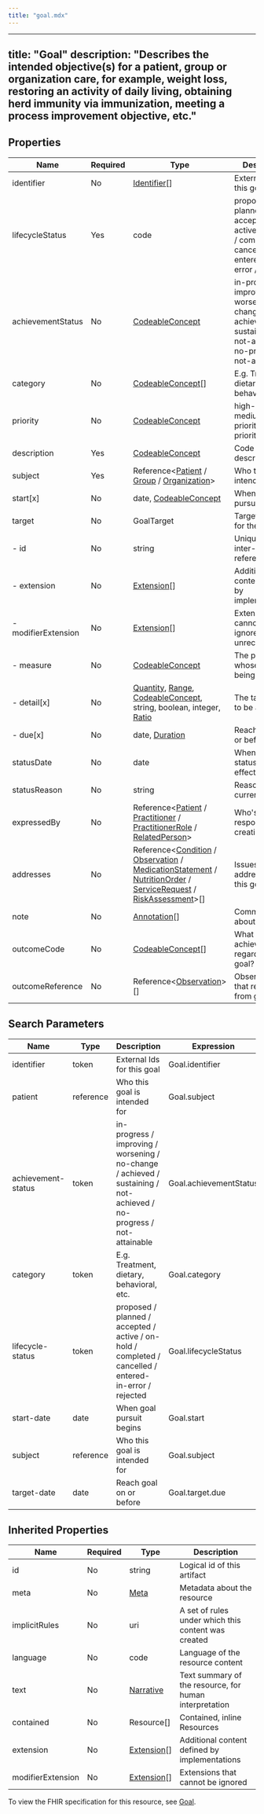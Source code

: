 ```yaml
---
title: "goal.mdx"
---
```


---
title: "Goal"
description: "Describes the intended objective(s) for a patient, group or organization care, for example, weight loss, restoring an activity of daily living, obtaining herd immunity via immunization, meeting a process improvement objective, etc."
---

## Properties

| Name                | Required | Type                                                                                                                                                                                                                                                                                                                                                                                                 | Description                                                                                                           |
| ------------------- | -------- | ---------------------------------------------------------------------------------------------------------------------------------------------------------------------------------------------------------------------------------------------------------------------------------------------------------------------------------------------------------------------------------------------------- | --------------------------------------------------------------------------------------------------------------------- |
| identifier          | No       | [Identifier](/medical-api/fhir/data-types/identifier)[]                                                                                                                                                                                                                                                                                                                                              | External Ids for this goal                                                                                            |
| lifecycleStatus     | Yes      | code                                                                                                                                                                                                                                                                                                                                                                                                 | proposed / planned / accepted / active / on-hold / completed / cancelled / entered-in-error / rejected                |
| achievementStatus   | No       | [CodeableConcept](/medical-api/fhir/data-types/codeableconcept)                                                                                                                                                                                                                                                                                                                                      | in-progress / improving / worsening / no-change / achieved / sustaining / not-achieved / no-progress / not-attainable |
| category            | No       | [CodeableConcept](/medical-api/fhir/data-types/codeableconcept)[]                                                                                                                                                                                                                                                                                                                                    | E.g. Treatment, dietary, behavioral, etc.                                                                             |
| priority            | No       | [CodeableConcept](/medical-api/fhir/data-types/codeableconcept)                                                                                                                                                                                                                                                                                                                                      | high-priority / medium-priority / low-priority                                                                        |
| description         | Yes      | [CodeableConcept](/medical-api/fhir/data-types/codeableconcept)                                                                                                                                                                                                                                                                                                                                      | Code or text describing goal                                                                                          |
| subject             | Yes      | Reference&lt;[Patient](/medical-api/fhir/resources/patient) / [Group](/medical-api/fhir/resources/group) / [Organization](/medical-api/fhir/resources/organization)&gt;                                                                                                                                                                                                                              | Who this goal is intended for                                                                                         |
| start[x]            | No       | date, [CodeableConcept](/medical-api/fhir/data-types/codeableconcept)                                                                                                                                                                                                                                                                                                                                | When goal pursuit begins                                                                                              |
| target              | No       | GoalTarget                                                                                                                                                                                                                                                                                                                                                                                           | Target outcome for the goal                                                                                           |
| - id                | No       | string                                                                                                                                                                                                                                                                                                                                                                                               | Unique id for inter-element referencing                                                                               |
| - extension         | No       | [Extension](/medical-api/fhir/data-types/extension)[]                                                                                                                                                                                                                                                                                                                                                | Additional content defined by implementations                                                                         |
| - modifierExtension | No       | [Extension](/medical-api/fhir/data-types/extension)[]                                                                                                                                                                                                                                                                                                                                                | Extensions that cannot be ignored even if unrecognized                                                                |
| - measure           | No       | [CodeableConcept](/medical-api/fhir/data-types/codeableconcept)                                                                                                                                                                                                                                                                                                                                      | The parameter whose value is being tracked                                                                            |
| - detail[x]         | No       | [Quantity](/medical-api/fhir/data-types/quantity), [Range](/medical-api/fhir/data-types/range), [CodeableConcept](/medical-api/fhir/data-types/codeableconcept), string, boolean, integer, [Ratio](/medical-api/fhir/data-types/ratio)                                                                                                                                                               | The target value to be achieved                                                                                       |
| - due[x]            | No       | date, [Duration](/medical-api/fhir/data-types/duration)                                                                                                                                                                                                                                                                                                                                              | Reach goal on or before                                                                                               |
| statusDate          | No       | date                                                                                                                                                                                                                                                                                                                                                                                                 | When goal status took effect                                                                                          |
| statusReason        | No       | string                                                                                                                                                                                                                                                                                                                                                                                               | Reason for current status                                                                                             |
| expressedBy         | No       | Reference&lt;[Patient](/medical-api/fhir/resources/patient) / [Practitioner](/medical-api/fhir/resources/practitioner) / [PractitionerRole](/medical-api/fhir/resources/practitionerrole) / [RelatedPerson](/medical-api/fhir/resources/relatedperson)&gt;                                                                                                                                           | Who's responsible for creating Goal?                                                                                  |
| addresses           | No       | Reference&lt;[Condition](/medical-api/fhir/resources/condition) / [Observation](/medical-api/fhir/resources/observation) / [MedicationStatement](/medical-api/fhir/resources/medicationstatement) / [NutritionOrder](/medical-api/fhir/resources/nutritionorder) / [ServiceRequest](/medical-api/fhir/resources/servicerequest) / [RiskAssessment](/medical-api/fhir/resources/riskassessment)&gt;[] | Issues addressed by this goal                                                                                         |
| note                | No       | [Annotation](/medical-api/fhir/data-types/annotation)[]                                                                                                                                                                                                                                                                                                                                              | Comments about the goal                                                                                               |
| outcomeCode         | No       | [CodeableConcept](/medical-api/fhir/data-types/codeableconcept)[]                                                                                                                                                                                                                                                                                                                                    | What result was achieved regarding the goal?                                                                          |
| outcomeReference    | No       | Reference&lt;[Observation](/medical-api/fhir/resources/observation)&gt;[]                                                                                                                                                                                                                                                                                                                            | Observation that resulted from goal                                                                                   |

## Search Parameters

| Name               | Type      | Description                                                                                                           | Expression             |
| ------------------ | --------- | --------------------------------------------------------------------------------------------------------------------- | ---------------------- |
| identifier         | token     | External Ids for this goal                                                                                            | Goal.identifier        |
| patient            | reference | Who this goal is intended for                                                                                         | Goal.subject           |
| achievement-status | token     | in-progress / improving / worsening / no-change / achieved / sustaining / not-achieved / no-progress / not-attainable | Goal.achievementStatus |
| category           | token     | E.g. Treatment, dietary, behavioral, etc.                                                                             | Goal.category          |
| lifecycle-status   | token     | proposed / planned / accepted / active / on-hold / completed / cancelled / entered-in-error / rejected                | Goal.lifecycleStatus   |
| start-date         | date      | When goal pursuit begins                                                                                              | Goal.start             |
| subject            | reference | Who this goal is intended for                                                                                         | Goal.subject           |
| target-date        | date      | Reach goal on or before                                                                                               | Goal.target.due        |

## Inherited Properties

| Name              | Required | Type                                                  | Description                                            |
| ----------------- | -------- | ----------------------------------------------------- | ------------------------------------------------------ |
| id                | No       | string                                                | Logical id of this artifact                            |
| meta              | No       | [Meta](/medical-api/fhir/data-types/meta)             | Metadata about the resource                            |
| implicitRules     | No       | uri                                                   | A set of rules under which this content was created    |
| language          | No       | code                                                  | Language of the resource content                       |
| text              | No       | [Narrative](/medical-api/fhir/data-types/narrative)   | Text summary of the resource, for human interpretation |
| contained         | No       | Resource[]                                            | Contained, inline Resources                            |
| extension         | No       | [Extension](/medical-api/fhir/data-types/extension)[] | Additional content defined by implementations          |
| modifierExtension | No       | [Extension](/medical-api/fhir/data-types/extension)[] | Extensions that cannot be ignored                      |

To view the FHIR specification for this resource, see [Goal](https://www.hl7.org/fhir/StructureDefinition/Goal).

